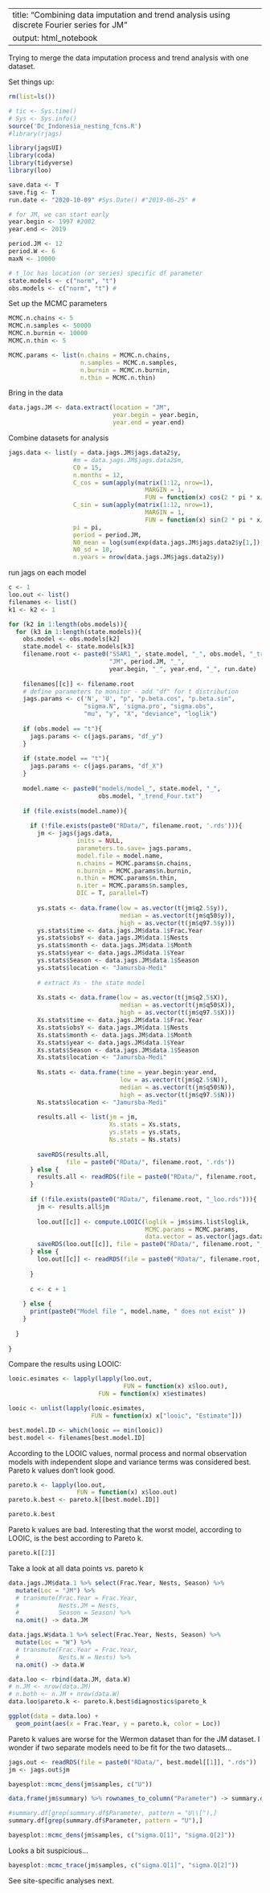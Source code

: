 
---
title: "Combining data imputation and trend analysis using discrete Fourier series for JM"
output: html_notebook
---

Trying to merge the data imputation process and trend analysis with one dataset.

Set things up:

```r
rm(list=ls())

# tic <- Sys.time()
# Sys <- Sys.info()
source('Dc_Indonesia_nesting_fcns.R')
#library(rjags)

library(jagsUI)
library(coda)
library(tidyverse)
library(loo)
```


```r
save.data <- T
save.fig <- T
run.date <- "2020-10-09" #Sys.Date() #"2019-06-25" #

# for JM, we can start early
year.begin <- 1997 #2002
year.end <- 2019

period.JM <- 12
period.W <- 6
maxN <- 10000

# t_loc has location (or series) specific df parameter 
state.models <- c("norm", "t")
obs.models <- c("norm", "t") # 

```


Set up the MCMC parameters

```r
MCMC.n.chains <- 5
MCMC.n.samples <- 50000
MCMC.n.burnin <- 10000
MCMC.n.thin <- 5

MCMC.params <- list(n.chains = MCMC.n.chains,
                    n.samples = MCMC.n.samples,
                    n.burnin = MCMC.n.burnin,
                    n.thin = MCMC.n.thin)
```


Bring in the data

```r

data.jags.JM <- data.extract(location = "JM", 
                             year.begin = year.begin, 
                             year.end = year.end)

```

Combine datasets for analysis

```r
jags.data <- list(y = data.jags.JM$jags.data2$y,
                  #m = data.jags.JM$jags.data2$m,
                  C0 = 15,
                  n.months = 12,
                  C_cos = sum(apply(matrix(1:12, nrow=1), 
                                      MARGIN = 1, 
                                      FUN = function(x) cos(2 * pi * x/period.JM))),
                  C_sin = sum(apply(matrix(1:12, nrow=1), 
                                      MARGIN = 1, 
                                      FUN = function(x) sin(2 * pi * x/period.JM))),
                  pi = pi,
                  period = period.JM,
                  N0_mean = log(sum(exp(data.jags.JM$jags.data2$y[1,]), na.rm = T)),
                  N0_sd = 10,
                  n.years = nrow(data.jags.JM$jags.data2$y))

```

run jags on each model
```r
c <- 1
loo.out <- list()
filenames <- list()
k1 <- k2 <- 1

for (k2 in 1:length(obs.models)){
  for (k3 in 1:length(state.models)){
    obs.model <- obs.models[k2]
    state.model <- state.models[k3]
    filename.root <- paste0("SSAR1_", state.model, "_", obs.model, "_trend_Four_", 
                            "JM", period.JM, "_",
                            year.begin, "_", year.end, "_", run.date)
    
    filenames[[c]] <- filename.root
    # define parameters to monitor - add "df" for t distribution
    jags.params <- c('N', 'U', "p", "p.beta.cos", "p.beta.sin",
                     "sigma.N", 'sigma.pro', "sigma.obs", 
                     "mu", "y", "X", "deviance", "loglik")
    
    if (obs.model == "t"){
      jags.params <- c(jags.params, "df_y")
    }
    
    if (state.model == "t"){
      jags.params <- c(jags.params, "df_X")
    }
    
    model.name <- paste0("models/model_", state.model, "_", 
                         obs.model, "_trend_Four.txt")
    
    if (file.exists(model.name)){
      
      if (!file.exists(paste0("RData/", filename.root, '.rds'))){
        jm <- jags(jags.data,
                   inits = NULL,
                   parameters.to.save= jags.params,
                   model.file = model.name,
                   n.chains = MCMC.params$n.chains,
                   n.burnin = MCMC.params$n.burnin,
                   n.thin = MCMC.params$n.thin,
                   n.iter = MCMC.params$n.samples,
                   DIC = T, parallel=T)
        
        ys.stats <- data.frame(low = as.vector(t(jm$q2.5$y)),
                               median = as.vector(t(jm$q50$y)),
                               high = as.vector(t(jm$q97.5$y)))
        ys.stats$time <- data.jags.JM$data.1$Frac.Year
        ys.stats$obsY <- data.jags.JM$data.1$Nests
        ys.stats$month <- data.jags.JM$data.1$Month
        ys.stats$year <- data.jags.JM$data.1$Year
        ys.stats$Season <- data.jags.JM$data.1$Season
        ys.stats$location <- "Jamursba-Medi"
        
        # extract Xs - the state model
        
        Xs.stats <- data.frame(low = as.vector(t(jm$q2.5$X)),
                               median = as.vector(t(jm$q50$X)),
                               high = as.vector(t(jm$q97.5$X)))
        Xs.stats$time <- data.jags.JM$data.1$Frac.Year
        Xs.stats$obsY <- data.jags.JM$data.1$Nests
        Xs.stats$month <- data.jags.JM$data.1$Month
        Xs.stats$year <- data.jags.JM$data.1$Year
        Xs.stats$Season <- data.jags.JM$data.1$Season
        Xs.stats$location <- "Jamursba-Medi"
        
        Ns.stats <- data.frame(time = year.begin:year.end,
                               low = as.vector(t(jm$q2.5$N)),
                               median = as.vector(t(jm$q50$N)),
                               high = as.vector(t(jm$q97.5$N)))
        Ns.stats$location <- "Jamursba-Medi"
        
        results.all <- list(jm = jm,
                            Xs.stats = Xs.stats,
                            ys.stats = ys.stats,
                            Ns.stats = Ns.stats)
        
        saveRDS(results.all,
                file = paste0("RData/", filename.root, '.rds'))
      } else {
        results.all <- readRDS(file = paste0("RData/", filename.root, '.rds'))
      }
      
      if (!file.exists(paste0("RData/", filename.root, "_loo.rds"))){
        jm <- results.all$jm
        
        loo.out[[c]] <- compute.LOOIC(loglik = jm$sims.list$loglik, 
                                      MCMC.params = MCMC.params, 
                                      data.vector = as.vector(jags.data$y))
        saveRDS(loo.out[[c]], file = paste0("RData/", filename.root, "_loo.rds"))
      } else {
        loo.out[[c]] <- readRDS(file = paste0("RData/", filename.root, "_loo.rds"))
        
      }
      
      c <- c + 1
      
    } else {
      print(paste0("Model file ", model.name, " does not exist" ))
    }    
    
  }
  
}


```

Compare the results using LOOIC:

```r

looic.esimates <- lapply(lapply(loo.out, 
                                FUN = function(x) x$loo.out),
                         FUN = function(x) x$estimates)

looic <- unlist(lapply(looic.esimates, 
                       FUN = function(x) x["looic", "Estimate"]))

best.model.ID <- which(looic == min(looic))
best.model <- filenames[best.model.ID]
```


According to the LOOIC values, normal process and normal observation models with independent slope and variance terms was considered best. Pareto k values don't look good. 

```r
pareto.k <- lapply(loo.out, 
                   FUN = function(x) x$loo.out)
pareto.k.best <- pareto.k[[best.model.ID]]

pareto.k.best
```

Pareto k values are bad. Interesting that the worst model, according to LOOIC, is the best according to Pareto k.

```r
pareto.k[[2]]
```



Take a look at all data points vs. pareto k

```r

data.jags.JM$data.1 %>% select(Frac.Year, Nests, Season) %>%
  mutate(Loc = "JM") %>%
  # transmute(Frac.Year = Frac.Year,
  #           Nests.JM = Nests,
  #           Season = Season) %>% 
  na.omit() -> data.JM

data.jags.W$data.1 %>% select(Frac.Year, Nests, Season) %>%
  mutate(Loc = "W") %>%
  # transmute(Frac.Year = Frac.Year, 
  #           Nests.W = Nests) %>%
  na.omit() -> data.W

data.loo <- rbind(data.JM, data.W)
# n.JM <- nrow(data.JM)
# n.both <- n.JM + nrow(data.W)
data.loo$pareto.k <- pareto.k.best$diagnostics$pareto_k

ggplot(data = data.loo) + 
  geom_point(aes(x = Frac.Year, y = pareto.k, color = Loc))
```

Pareto k values are worse for the Wermon dataset than for the JM dataset. I wonder if two separate models need to be fit for the two datasets... 


```r

jags.out <- readRDS(file = paste0("RData/", best.model[[1]], ".rds"))
jm <- jags.out$jm

bayesplot::mcmc_dens(jm$samples, c("U"))
```

```r
data.frame(jm$summary) %>% rownames_to_column("Parameter") -> summary.df

#summary.df[grep(summary.df$Parameter, pattern = "U\\["),]
summary.df[grep(summary.df$Parameter, pattern = "U"),]
```


```r
bayesplot::mcmc_dens(jm$samples, c("sigma.Q[1]", "sigma.Q[2]"))
```

Looks a bit suspicious...

```r
bayesplot::mcmc_trace(jm$samples, c("sigma.Q[1]", "sigma.Q[2]"))
```

See site-specific analyses next. 


